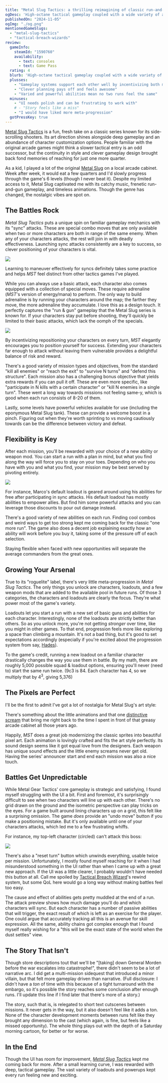 ```yaml
---
title: "Metal Slug Tactics: a thrilling reimagining of classic run-and-gun gameplay"
ogDesc: 'High-octane tactical gameplay coupled with a wide variety of abilities kept me coming back for "one more run".'
publishedOn: "2024-11-05"
ogImg: "./og.png"
mentionedGameSlugs:
  - "metal-slug-tactics"
  - "tactical-breach-wizards"
review:
  gameInfo:
    steamId: "1590760"
    availability:
      - text: consoles
      - text: Game Pass
  rating: 4
  blurb: 'High-octane tactical gameplay coupled with a wide variety of abilities kept me coming back for "one more run".'
  plusses:
    - "Gameplay systems support each other well by incentivizing both mobility and positioning"
    - "Clever planning pays off and feels awesome"
    - "Varied and powerful abilities mean no two runs feel the same"
  minuses:
    - "UI needs polish and can be frustrating to work with"
    # - "Story feels like a miss"
    - "I would have liked more meta-progression"
  gotPressKey: true
---
```


[Metal Slug Tactics](https://metalslugtactics.com/) is a fun, fresh take on a classic series known for its side-scrolling shooters. Its art direction shines alongside deep gameplay and an abundance of character customization options. People familiar with the original arcade games might think a slower tactical entry is an odd successor, but the continuity in style and clever gameplay design brought back fond memories of reaching for just one more quarter.

<YoutubeEmbed youtubeId="ljVNq3x2g_4" />

As a kid, I played a lot of the original [Metal Slug](/games/metal-slug/) on a local arcade cabinet. Week after week, it would eat a few quarters and I'd slowly progress through the game's 6 levels (though I never beat it). Despite my limited access to it, Metal Slug captivated me with its catchy music, frenetic run-and-gun gameplay, and timeless animations. Though the genre has changed, the nostalgic vibes are spot on.

## The Battles Rock

_Metal Slug Tactics_ puts a unique spin on familiar gameplay mechanics with its "sync" attacks. These are special combo moves that are only available when two or more characters are both in range of the same enemy. When any of your characters attacks, the rest will join in with deadly effectiveness. Launching sync attacks consistently are a key to success, so clever positioning of your characters is vital.

![](./sync.jpg)

Learning to maneuver effectively for syncs definitely takes some practice and helps _MST_ feel distinct from other tactics games I've played.

While you can always use a basic attack, each character also comes equipped with a collection of special moves. These require adrenaline (_MST_'s version of energy/mana) to perform. The only way to build adrenaline is by running your characters around the map; the farther they move, the more adrenaline they accumulate. I love this as a design touch. It perfectly captures the "run & gun" gameplay that the Metal Slug series is known for. If your characters stay put before shooting, they'll quickly be limited to their basic attacks, which lack the oomph of the specials.

![](./adrenaline.jpg)

By incentivizing repositioning your characters on every turn, _MST_ elegantly encourages you to position yourself for success. Extending your characters far enough to attack without leaving them vulnerable provides a delightful balance of risk and reward.

There's a good variety of mission types and objectives, from the standard "kill all enemies" or "reach the exit" to "survive N turns" and "defend this structure". Each mission also has a challenging bonus objective that yields extra rewards if you can pull it off. These are even more specific, like "participate in N kills with a certain character" or "kill N enemies in a single turn". These went a long way towards missions not feeling same-y, which is good when each run consists of 8-20 of them.

Lastly, some levels have powerful vehicles available for use (including the eponymous Metal Slug tank). These can provide a welcome boost in a pinch. Figuring out when they're worth sprinting to vs moving cautiously towards can be the difference between victory and defeat.

## Flexibility is Key

After each mission, you'll be rewarded with your choice of a new ability or weapon mod. You can start a run with a plan in mind, but what you find along the way will force you to stay on your toes. Depending on who you have with you and what you find, your mission may be best served by pivoting entirely.

![](./upgrades.png)

For instance, Marco's default loadout is geared around using his abilities for free after participating in sync attacks. His default loadout has mostly abilities to empower allies. But find him some powerful attacks and you can leverage those discounts to pour out damage instead.

There's a good variety of new abilities on each run. Finding cool combos and weird ways to get too strong kept me coming back for the classic "one more run". The game also does a decent job explaining exactly how an ability will work before you buy it, taking some of the pressure off of each selection.

Staying flexible when faced with new opportunities will separate the average commanders from the great ones.

## Growing Your Arsenal

True to its "roguelite" label, there's very little meta-progression in _Metal Slug Tactics_. The only things you unlock are characters, loadouts, and a few weapon mods that are added to the available pool in future runs. Of those 3 categories, the characters and loadouts are clearly the focus. They're what power most of the game's variety.

Loadouts let you start a run with a new set of basic guns and abilities for each character. Interestingly, none of the loadouts are strictly better than others. So as you unlock more, you're not getting _stronger_ over time, like you might in other games. To that end, progression feels more like exploring a space than climbing a mountain. It's not a bad thing, but it's good to set expectations accordingly (especially if you're excited about the progression system from say, [Hades](/games/hades/)).

To the game's credit, running a new loadout on a familiar character drastically changes the way you use them in battle. By my math, there are roughly 5,000 possible squad & loadout options, ensuring you'll never (need to) start the same run twice. (9c3 is 84. Each character has 4, so we multiply that by 4<sup>3</sup>, giving 5,376)

## The Pixels are Perfect

I'll be the first to admit I've got a lot of nostalgia for Metal Slug's art style:

<YoutubeEmbed youtubeId="3x9ReF35t98" />

There's something about the little animations and that one [distinctive scream](https://www.youtube.com/watch?v=sJveGEWq69w) that bring me right back to the time I spent in front of that greasy arcade cabinet all those years ago.

Happily, _MST_ does a great job modernizing the classic sprites into beautiful pixel art. Each animation is lovingly crafted and fits the art style perfectly. Its sound design seems like it got equal love from the designers. Each weapon has unique sound effects and the little enemy screams never get old. Having the series' announcer start and end each mission was also a nice touch.

## Battles Get Unpredictable

While Metal Gear Tactics' core gameplay is strategic and satisfying, I found myself struggling with the UI a bit. First and foremost, it's surprisingly difficult to see when two characters will line up with each other. There's no grid drawn on the ground and the isometric perspective can play tricks on the eyes. For a game built around lining characters up on a grid, this felt like a surprising omission. The game _does_ provide an "undo move" button if you make a positioning mistake. But it's only available until one of your characters attacks, which led me to a few frustrating whiffs.

For instance, my top-left character (circled) can't attack this boss:

![](./adjacent.jpg)

There's also a "reset turn" button which unwinds everything, usable twice per mission. Unfortunately, I mostly found myself reaching for it when I had misunderstood something in the UI rather than when I came up with a great new approach. If the UI was a little clearer, I probably wouldn't have needed this button at all. Call me spoiled by [Tactical Breach Wizard](/games/tactical-breach-wizards/)'s rewind system, but some QoL here would go a long way without making battles feel too easy.

The cause and effect of abilities gets pretty muddled at the end of a run. The attack preview shows how much damage you'll do and which characters will sync. But each character has a number of passive abilities that will trigger, the exact result of which is left as an exercise for the player. One could argue that accurately tracking all this is an avenue for skill expression. All the same, ability chains got complex enough that I found myself really wishing for a "this will be the exact state of the world when the dust settles" view.

## The Story That Isn't

Though store descriptions tout that we'll be "[taking] down General Morden before the war escalates into catastrophe!", there didn't seem to be a lot of narrative arc. I did get a multi-mission sidequest that introduced a minor villain, but that felt more gameplay driven than narrative. (Full disclosure: I didn't have a _ton_ of time with this because of a tight turnaround with the embargo, so it's possible the story reaches some conclusion after enough runs. I'll update this line if I find later that there's more of a story.)

The story, such that is, is relegated to short text cutscenes between missions. It never gets in the way, but it also doesn't feel like it adds a ton. None of the character development moments between runs felt like they brought any dimension to the cast (which again, is fine, but feels like a missed opportunity). The whole thing plays out with the depth of a Saturday morning cartoon, for better or for worse.

## In the End

Though the UI has room for improvement, _[Metal Slug Tactics](https://metalslugtactics.com/)_ kept me coming back for more. After a small learning curve, I was rewarded with deep, tactical gameplay. The vast variety of loadouts and powerups kept every run feeling new and exciting.
